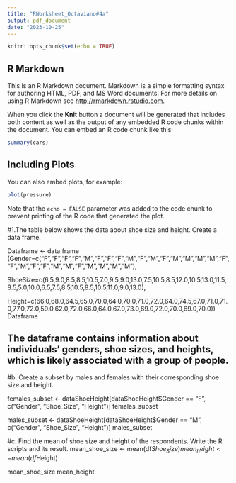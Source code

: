 ```yaml
---
title: "RWorksheet_Octaviano#4a"
output: pdf_document
date: "2023-10-25"
---
```


```r
knitr::opts_chunk$set(echo = TRUE)
```

## R Markdown

This is an R Markdown document. Markdown is a simple formatting syntax for authoring HTML, PDF, and MS Word documents. For more details on using R Markdown see <http://rmarkdown.rstudio.com>.

When you click the **Knit** button a document will be generated that includes both content as well as the output of any embedded R code chunks within the document. You can embed an R code chunk like this:

```r
summary(cars)
```

## Including Plots

You can also embed plots, for example:

```r
plot(pressure)
```

Note that the `echo = FALSE` parameter was added to the code chunk to prevent printing of the R code that generated the plot.

#1.The table below shows the data about shoe size and height. Create a data frame.

 
Dataframe <- data.frame (Gender=c("F","F","F","F","M","F","F","F","M","F","M","F","M","M","M","M","F","F","M","F","F","M","M","F","M","M","M","M"),

ShoeSize=c(6.5,9.0,8.5,8.5,10.5,7.0,9.5,9.0,13.0,7.5,10.5,8.5,12.0,10.5,13.0,11.5,8.5,5.0,10.0,6.5,7.5,8.5,10.5,8.5,10.5,11.0,9.0,13.0),

Height=c(66.0,68.0,64.5,65.0,70.0,64.0,70.0,71.0,72.0,64.0,74.5,67.0,71.0,71.0,77.0,72.0,59.0,62.0,72.0,66.0,64.0,67.0,73.0,69.0,72.0,70.0,69.0,70.0))
Dataframe

##    The dataframe contains information about individuals' genders, shoe sizes, and heights, which is likely associated with a group of people.

#b. Create a subset by males and females with their corresponding shoe size and height.

females_subset <- dataShoeHeight[dataShoeHeight$Gender == "F", c("Gender", "Shoe_Size", "Height")]
females_subset

males_subset <- dataShoeHeight[dataShoeHeight$Gender == "M", c("Gender", "Shoe_Size", "Height")]
males_subset

#c. Find the mean of shoe size and height of the respondents. Write the R scripts and its result.
mean_shoe_size <- mean(df$Shoe_Size)
mean_height <- mean(df$Height)

mean_shoe_size
mean_height




